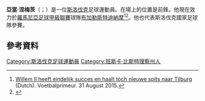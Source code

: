 {{noteTA
|G1=Football
|G2=uefa
|1=zh-hans:涅梅茨;zh-hk:尼米錫;
}}

'''亞當·涅梅茨'''（{{lang-sk|Adam Nemec}}；{{bd|1985年|9月2日}}）是一位[[斯洛伐克|斯洛伐克]]足球運動員。在場上的位置是前鋒。他現在效力於[[羅馬尼亞足球甲級聯賽|羅馬尼亞足球甲級聯賽]]球隊[[布加勒斯特迪納摩足球俱樂部|布加勒斯特迪納摩]]<ref>[http://www.voetbalprimeur.nl/nieuws/452950/willem-ii-heeft-eindelijk-succes-en-haalt-t-ch-nieuwe-spits-naar-tilburg.html Willem II heeft eindelijk succes en haalt tóch nieuwe spits naar Tilburg] {{Wayback|url=http://www.voetbalprimeur.nl/nieuws/452950/willem-ii-heeft-eindelijk-succes-en-haalt-t-ch-nieuwe-spits-naar-tilburg.html |date=20191106232256 }} (Dutch). Voetbalprimeur. 31 August 2015.</ref><ref>{{Cite web |url=http://skyscraperblues.com/2015/09/01/adam-nemec-leaves-new-york-city-fc/ |title=存档副本 |accessdate=2016-06-09 |archive-date=2019-11-06 |archive-url=https://web.archive.org/web/20191106023610/https://skyscraperblues.com/2015/09/01/adam-nemec-leaves-new-york-city-fc/ |dead-url=no }}</ref>。他也代表斯洛伐克國家足球隊參賽。

==參考資料==
{{Reflist}}
{{2016年歐洲國家盃斯洛伐克參賽名單}}

{{DEFAULTSORT: Nemec, Adam}}
[[Category:斯洛伐克足球運動員|Category:斯洛伐克足球運動員]]
[[Category:班斯卡·比斯特理察州人|Category:班斯卡·比斯特理察州人]]